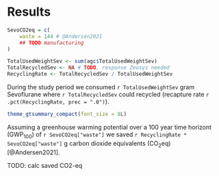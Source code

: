 # Results

```r

SevoCO2eq = c(
    waste = 144 # @Andersen2021
    ## TODO manufacturing
)

TotalUsedWeightSev <- sum(agc$TotalUsedWeightSev)
TotalRecycledSev <- NA # TODO, response Zeosys needed
RecyclingRate <- TotalRecycledSev / TotalUsedWeightSev
```

During the study period we consumed `r TotalUsedWeightSev` gram Sevoflurane
where `r TotalRecycledSev` could recycled (recapture rate
`r .pct(RecyclingRate, prec = ".0")`).

```r
theme_gtsummary_compact(font_size = 8L)
```

Assuming a greenhouse warming potential over a 100 year time horizont (GWP~100~) of `r SevoCO2eq["waste"]` we saved
`r RecyclingRate * SevoCO2eq["waste"]` g carbon dioxide equivalents (CO~2~eq) [@Andersen2021].

TODO: calc saved CO2-eq
